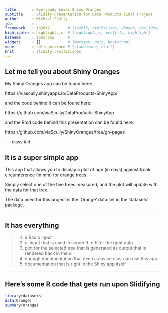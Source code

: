 ```yaml
---
title       : Everybody Loves Shiny Oranges
subtitle    : Slidify Presentation for Data Products Final Project
author      : Michael Scully
job         : 
framework   : io2012        # {io2012, html5slides, shower, dzslides, ...}
highlighter : highlight.js  # {highlight.js, prettify, highlight}
hitheme     : tomorrow      # 
widgets     : []            # {mathjax, quiz, bootstrap}
mode        : selfcontained # {standalone, draft}
knit        : slidify::knit2slides
---
```


## Let me tell you about Shiny Oranges

My Shiny Oranges app can be found here: 

https://viascully.shinyapps.io/DataProducts-ShinyApp/

and the code behind it can be found here:

https://github.com/viaScully/DataProducts-ShinyApp

and the Rmd code behind this presentation can be found here:

https://github.com/viaScully/ShinyOranges/tree/gh-pages


--- .class #id 

## It is a super simple app

This app that allows you to display a plot of age (in days) against trunk circumference (in mm) for orange trees.

Simply select one of the five trees measured, and the plot will update with the data for that tree.

The data used for this project is the 'Orange' data set in the 'datasets' package.

--- 

## It has everything

> 1. a Radio input
> 2. ui input that is used in server.R to filter the right data
> 3. plot for the selected tree that is generated as output that is rendered back in the ui
> 4. enough documentation that even a novice user can use this app
> 5. documentation that is right in the Shiny app itself

---

## Here's some R code that gets run upon Slidifying

```R
library(datasets)
data(Orange)
summary(Orange)
```

